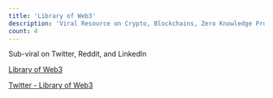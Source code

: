 ```yaml
---
title: 'Library of Web3'
description: 'Viral Resource on Crypto, Blockchains, Zero Knowledge Proofs, and more.'
count: 4
---
```


Sub-viral on Twitter, Reddit, and LinkedIn

[Library of Web3](https://alexdphan.notion.site/Library-of-Web3-690eca92bfb740c69b1fc8834edd8559?pvs=4)

[Twitter - Library of Web3](https://twitter.com/alexdphan/status/1488950370780868613)
